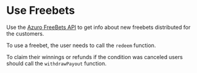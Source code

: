 
# Use Freebets

Use the [Azuro FreeBets API](https://freebets.azuro.org/api/v1/public/freebets/docs/static/index.html) to get info about
new freebets distributed for the customers.

To use a freebet, the user needs to call the `redeem` function.

To claim their winnings or refunds if the condition was canceled users should call the `withdrawPayout` function.
